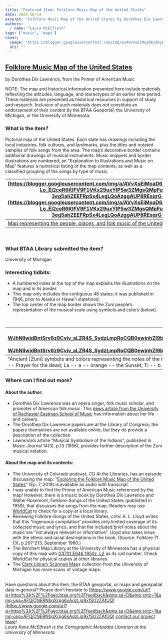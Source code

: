 ```yaml
---
title: "Featured Item: Folklore Music Map of the United States"
date: 2021-10-14
excerpt: "Folklore Music Map of the United States by Dorothea Dix Lawrence, from the Primer of American Music more NOTE: The map and historical information presented here include materials reflecting the attitudes, language, and stereotypes of an earlier time period."
authors:
  - name: "Laura McElfresh"
tags: ["music", "maps"]
cover:
  image: "https://blogger.googleusercontent.com/img/a/AVvXsEiMoaD6j5byF1lbtubSu3bKxwU4860fAYRDNY2ftlfCaA3TWlIXXd-Lo_Ej2ceR6KIFV9F1VKx29uxYlP5w3ZMgsQMpFuSGsIiPOICR9-ATf-i91tMTfgicu66j1bT031L-3eg5ahZEEFRpSx4LegLQoAzggAUP8REsqrG-D0wns5yct3MagbNuWnHMtA=w640-h464"
  alt: ""
---
```


## [Folklore Music Map of the United States](https://www.google.com/url?q=https%3A%2F%2Fgeo.btaa.org%2Fcatalog%2F7cb9ba43-8d6c-4048-8f8a-02648d4e6f1f&amp;sa=D&amp;sntz=1&amp;usg=AFQjCNEHwo0hxcCWPh5G1x6u2ev2S4_85g)



by Dorothea Dix Lawrence, from the Primer of American Music







NOTE: The map and historical information presented here include materials reflecting the attitudes, language, and stereotypes of an earlier time period. These materials are presented as historical resources in support of study and research. Inclusion of such materials does not constitute an endorsement of their content by the BTAA Geoportal, the University of Michigan, or the University of Minnesota.







### What is the item?



Pictorial map of the United States. Each state has drawings including the local industries, folk cultures, and landmarks, plus the titles and notated samples of folk songs from the area. The map’s decorative border contains additional drawings of musical instruments. Music snippets and border illustrations are numbered; an “Explanation to Illustrations and Music on Map” features a numerical listing of the map contents, as well as a classified grouping of the songs by type of music.


| [https://blogger.googleusercontent.com/img/a/AVvXsEiMoaD6j5byF1lbtubSu3bKxwU4860fAYRDNY2ftlfCaA3TWlIXXd-Lo_Ej2ceR6KIFV9F1VKx29uxYlP5w3ZMgsQMpFuSGsIiPOICR9-ATf-i91tMTfgicu66j1bT031L-3eg5ahZEEFRpSx4LegLQoAzggAUP8REsqrG-D0wns5yct3MagbNuWnHMtA=s1280](https://blogger.googleusercontent.com/img/a/AVvXsEiMoaD6j5byF1lbtubSu3bKxwU4860fAYRDNY2ftlfCaA3TWlIXXd-Lo_Ej2ceR6KIFV9F1VKx29uxYlP5w3ZMgsQMpFuSGsIiPOICR9-ATf-i91tMTfgicu66j1bT031L-3eg5ahZEEFRpSx4LegLQoAzggAUP8REsqrG-D0wns5yct3MagbNuWnHMtA=s1280) |
| --- |
| [Map representing the people, places, and folk music of the United States, 1946](https://www.google.com/url?q=https%3A%2F%2Fgeo.btaa.org%2Fcatalog%2F7cb9ba43-8d6c-4048-8f8a-02648d4e6f1f&amp;sa=D&amp;sntz=1&amp;usg=AFQjCNEHwo0hxcCWPh5G1x6u2ev2S4_85g) |
<br/>

### What BTAA Library submitted the item?



University of Michigan



### Interesting tidbits:




- A numbered index at the top of the map explains the illustrations on the map and in its border.
- This map only includes the contiguous 48 states; it was published in 1946, prior to Alaska or Hawai’i statehood.
- The top center of the map border shows the Zuni people’s representation of the musical scale using symbols and colors (below).
<br/>


| [https://blogger.googleusercontent.com/img/a/AVvXsEiiY0xvowuZZw7fJ-WJhNIIwjdBntSrv6z9Cviv_aLZR4S_SydzLmpRoCQB0ewjnhZl9bk4XyHV7vCrPhOxoMAC6Lp3obfeQDg8W7RwdAbddE6YWGHTpXzVblgea69oEEidmcMAHcLBYlNOD9nRU8b_rBORSH7fDu9XIhJUkvS9TivKi4ojYbxkOcRCXw=s566](https://blogger.googleusercontent.com/img/a/AVvXsEiiY0xvowuZZw7fJ-WJhNIIwjdBntSrv6z9Cviv_aLZR4S_SydzLmpRoCQB0ewjnhZl9bk4XyHV7vCrPhOxoMAC6Lp3obfeQDg8W7RwdAbddE6YWGHTpXzVblgea69oEEidmcMAHcLBYlNOD9nRU8b_rBORSH7fDu9XIhJUkvS9TivKi4ojYbxkOcRCXw=s566) |
| --- |
| “Ancient [Zuni] symbols and colors representing the notes of the musical scale. Reading left to right: Do -- c -- yellow -- the Sun; Re -- d -- green -- a tree; Mi -- e -- blue -- the Horizon; Fa -- f -- red -- the Fire; Sol -- g -- brown -- Prayer for the dead; La -- a -- orange -- the Sunset; Ti -- b -- purple -- Supplication.” (From the “Explanation to Illustrations and Music On the Map”.) |


### Where can I find out more?



#### About the author:


- Dorothea Dix Lawrence was an opera singer, folk music scholar, and promoter of American folk music. This [news article from the University of Rochester Eastman School of Music](https://www.rochester.edu/currents/V28/V28N13/story09.html) has information about her life and careers.
- The Dorothea Dix Lawrence papers are at the Library of Congress; the papers themselves are not available online, but they do provide a description of the collection.
- Lawrence’s article “Musical Symbolism of the Indians”, published in Music Journal 14(3), p.13 (1956), provides further description of the Zuni musical notation.


#### About the map and its contents:



- The University of Colorado podcast, CU At the Libraries, has an episode discussing the map: “[Exploring the Folklore Music Map of the United States](https%3A%2F%2Fwww.colorado.edu%2Flibraries%2F2019%2F11%2F05%2Fcuatl-ep-7-exploring-folklore-music-map-united-states&amp;sa=D&amp;sntz=1&amp;usg=AFQjCNHrPa-9lEWFa3l3NSYJshT3Ios-bw)” (Ep. 7, 2019) is available as audio with transcript.
- I was unable to find the Primer of American Music referenced by the map! However, there is a music book by Dorothea Dix Lawrence and Walter Rosemont, Folklore-Songs of the United States (published in 1959), that discusses the songs from the map. Readers may use [WorldCat](https://www.worldcat.org/title/folklore-songs-of-the-united-states/oclc/15694266) to check for a copy at a local library.
- Reviewing Folklore-Songs of the United States, critic A. L. Lloyd writes that this “ingenuous compilation” provides only limited coverage of its collected music and lyrics, and that the included brief notes about the music are “not always relevant or informative”. Lloyd also takes issue with the ethnic and racial descriptions in the book. (Source: Folklore 71 (3), p.207-213, September 1960.)
- The Borchert Map Library at the University of Minnesota has a physical copy of this map with [G3701.E646 1950z .L2](https://primo.lib.umn.edu/permalink/f/1q7ssba/UMN_ALMA21609836150001701) as its call number. Check WorldCat for physical copies at other libraries.
- The [Clark Library Scanned Map](https://geo.btaa.org/catalog/07d-01)s collection from the University of Michigan has more scans of vintage maps.



<br/>Have questions about this item, the BTAA geoportal, or maps and geospatial data in general? Please don’t hesitate to [https://www.google.com/url?q=https%3A%2F%2Fgeo.btaa.org%2Ffeedback&amp;sa=D&amp;sntz=1&amp;usg=AFQjCNERNbgXrpg6xAqzLip9xfSU2ZAfUQ](https://www.google.com/url?q=https%3A%2F%2Fgeo.btaa.org%2Ffeedback&amp;sa=D&amp;sntz=1&amp;usg=AFQjCNERNbgXrpg6xAqzLip9xfSU2ZAfUQ) [contact our project team](https://www.google.com/url?q=https%3A%2F%2Fgeo.btaa.org%2Ffeedback&amp;sa=D&amp;sntz=1&amp;usg=AFQjCNERNbgXrpg6xAqzLip9xfSU2ZAfUQ)!<br/>*Laura Kane McElfresh is the Cartographic Metadata Librarian at the University of Minnesota.*

<br/>

